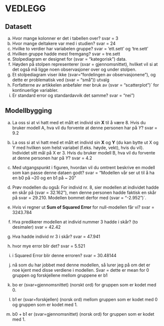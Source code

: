 # VEDLEGG {#vedlegg}

##  Datasett
a. Hvor mange kolonner er det i tabellen over? svar = 3
b. Hvor mange deltakere var med i studien? svar = 24
c. Hvilke to verdier har variabelen gruppe? svar = 'ett.sett' og 'tre.sett'
d. Hvilken gruppe hadde mest fremgang? svar = tre.sett
e. Stolpediagram er designet for (svar = "kategorisk") data. 
f. Høyden på stolpen representerer (svar = gjennomsnittet), hvilket vil si at det også må ligge noen observasjoner over og under stolpen.
g. Et stolpediagram viser ikke (svar="fordelingen av observasjonene"), og dette er problematisk ved (svar = "små")) utvalg 
h. Forfatterne av artikkelen anbefaler mer bruk av (svar = "scatterplot")` for kontinuerlige variabler.
i. Er standard error og standardavvik det samme? svar = "nei")



##  Modellbygging

a. La oss si at vi hatt med et målt et individ sin **X** til å være 8. Hvis du bruker modell A, hva vil du forvente at denne personen har på *Y*? svar = 9.2


b.  La oss si at vi hatt med et målt et individ sin **X** og **Y** (du kan bytte ut X og Y med hvilken som helst variabel (f.eks. høyde, vekt), hvis du vil). Individet sitt mål på X er 3. Hvis du bruker modell B, hva vil du forvente at denne personen har på *Y*? svar = 4.2

c. Med utgangspunkt i figuren, hvordan vil du omtrent beskrive en modell som kan passe denne dataen godt? svar  = "Modellen vår ser ut til å ha en b0 på ~20 og en b1 på ~ 20" 

d. Prøv modellen du også: For individ nr. 8, sier modellen at individet hadde en skår på (svar = 32.162"), men denne personen hadde faktisk en skår på svar = 29.210. Modellen bommet derfor med (svar = "-2.952")`. 

e. Hvis vi regner ut  **Sum of Squared Error** for null-modellen får vi? svar = 3243.784

f. Hva predikerer modellen at individ nummer 3 hadde i skår? (to desimaler) svar = 42.42

g. Hva hadde individ nr 3 i skår? svar = 47.941

h. hvor mye error blir det? svar = 5.521

i. i Squared Error blir denne erroren? svar = 30.48144

j. nå som du har jobbet med denne modellen, så lurer jeg på om det er noe kjent med disse verdiene i modellen. Svar = dette er mean for 0 gruppen og forskjellene mellom gruppene er b1

k. bo er (svar=gjennomsnittet) (norskt ord) for gruppen som er kodet med 0. 

l. b1 er (svar=forskjellen) (norsk ord) mellom gruppen som er kodet med 0 og gruppen som er kodet med 1. 

m. b0 + b1 er (svar=gjennomsnittet) (norsk ord) for gruppen som er kodet med 1.